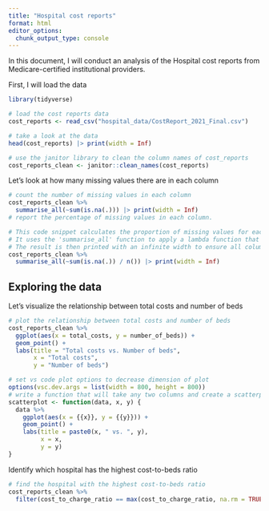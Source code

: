 ```yaml
---
title: "Hospital cost reports"
format: html
editor_options: 
  chunk_output_type: console
---
```


In this document, I will conduct an analysis of the Hospital cost reports from Medicare-certified institutional providers.

First, I will load the data

```r
library(tidyverse)

# load the cost reports data
cost_reports <- read_csv("hospital_data/CostReport_2021_Final.csv")

# take a look at the data
head(cost_reports) |> print(width = Inf)
```


```r
# use the janitor library to clean the column names of cost_reports
cost_reports_clean <- janitor::clean_names(cost_reports)
```

Let's look at how many missing values there are in each column

```r
# count the number of missing values in each column
cost_reports_clean %>%
  summarise_all(~sum(is.na(.))) |> print(width = Inf)
# report the percentage of missing values in each column. 

# This code snippet calculates the proportion of missing values for each column in the 'cost_reports_clean' dataset.
# It uses the 'summarise_all' function to apply a lambda function that computes the ratio of NA values to the total number of rows.
# The result is then printed with an infinite width to ensure all columns are displayed.
cost_reports_clean %>%
  summarise_all(~sum(is.na(.)) / n()) |> print(width = Inf)

```


## Exploring the data

Let's visualize the relationship between total costs and number of beds

```r
# plot the relationship between total costs and number of beds
cost_reports_clean %>%
  ggplot(aes(x = total_costs, y = number_of_beds)) +
  geom_point() +
  labs(title = "Total costs vs. Number of beds",
       x = "Total costs",
       y = "Number of beds")
```



```r
# set vs code plot options to decrease dimension of plot
options(vsc.dev.args = list(width = 800, height = 800))
# write a function that will take any two columns and create a scatterplot
scatterplot <- function(data, x, y) {
  data %>%
    ggplot(aes(x = {{x}}, y = {{y}})) +
    geom_point() +
    labs(title = paste0(x, " vs. ", y),
         x = x,
         y = y)
}
```

Identify which hospital has the highest cost-to-beds ratio

```r
# find the hospital with the highest cost-to-beds ratio
cost_reports_clean %>%
  filter(cost_to_charge_ratio == max(cost_to_charge_ratio, na.rm = TRUE)) |> print(width = Inf)
```


